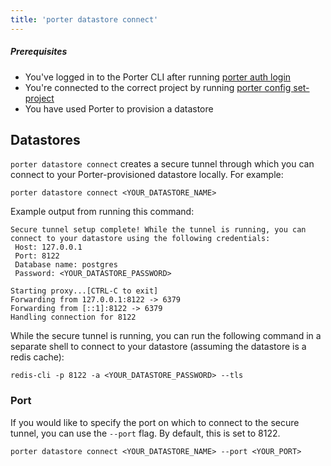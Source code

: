```yaml
---
title: 'porter datastore connect'
---
```


##### Prerequisites

- You've logged in to the Porter CLI after running [porter auth login](/enterprise/cli/command-reference/porter-auth)
- You're connected to the correct project by running [porter config set-project](/enterprise/cli/command-reference/porter-config)
- You have used Porter to provision a datastore

## Datastores[](#applications 'Direct link to heading')

`porter datastore connect` creates a secure tunnel through which you can connect to your Porter-provisioned datastore locally. For example:

```
porter datastore connect <YOUR_DATASTORE_NAME>
```

Example output from running this command:

```
Secure tunnel setup complete! While the tunnel is running, you can connect to your datastore using the following credentials:
 Host: 127.0.0.1
 Port: 8122
 Database name: postgres
 Password: <YOUR_DATASTORE_PASSWORD>

Starting proxy...[CTRL-C to exit]
Forwarding from 127.0.0.1:8122 -> 6379
Forwarding from [::1]:8122 -> 6379
Handling connection for 8122
```

While the secure tunnel is running, you can run the following command in a separate shell to connect to your datastore (assuming the datastore is a redis cache):

```
redis-cli -p 8122 -a <YOUR_DATASTORE_PASSWORD> --tls
```

### Port

If you would like to specify the port on which to connect to the secure tunnel, you can use the `--port` flag. By default, this is set to 8122.

```
porter datastore connect <YOUR_DATASTORE_NAME> --port <YOUR_PORT>
```
